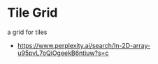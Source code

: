 
<Meta title="design system/organisms/tilegrid" />

# Tile Grid

<Subtitle>a grid for tiles</Subtitle>

<Canvas>
  <Story name="tile grid">
    <TileGrid />
  </Story>
  <Story name="custom tile grid">
    <TileGridStory />
  </Story>
  <Story name="island tile grid">
    <IslandTileGridStory />
  </Story>
</Canvas>

- https://www.perplexity.ai/search/In-2D-array-u95pvL7oQiOgeekB6ntiuw?s=c
